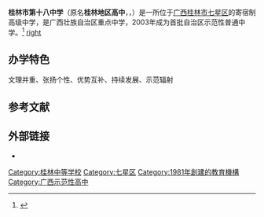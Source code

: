 {{Infobox School
| name =桂林市第十八中学
| other_name =桂林十八中
| logo =Logo_of_No.18_High_School_of_Guilin_(FoP).jpg
| image =file:桂林市第十八中学高中部校门.jpg
| established =1981年
| type= 公立高中
| principal = [[詹毅|詹毅]]
| secretary = [[欧阳群壮|欧阳群壮]]
| faculty =
| students =
| area = 72000 [[平方米|平方米]]
| address ={{CHN}}[[广西|广西]][[桂林市|桂林市]][[七星区|七星区]]横塘路17号
| coordinates = {{coord|type:edu_region:CN-GX_source:GoogleMaps|display=title,inline}}
| website = 
|number={{tel|86|773|5864943}}
|motto=修德 志道 笃行
}}

'''桂林市第十八中学'''（原名'''桂林地区高中'''，{{lang-en|No.18 High School of Guilin}}，{{lang-za|Gveilinz Si Daihcibbet Cunghyoz}}）是一所位于[[广西|广西]][[桂林市|桂林市]][[七星区|七星区]]的寄宿制高级中学，是广西壮族自治区重点中学，2003年成为首批自治区示范性普通中学。<ref>{{cite web|url=http://www.gl18.com/index.php?c=content&a=show&id=2893|title=桂林十八中简介|accessdate=2018-01-03|archive-date=2019-02-19|archive-url=https://web.archive.org/web/20190219184931/http://www.gl18.com/index.php?c=content&a=show&id=2893|dead-url=no}}</ref>
[[file:桂林市第十八中学高中部科技综合楼.jpg|right]]

== 办学特色 ==
文理并重、张扬个性、优势互补、持续发展、示范辐射

== 参考文献 ==
{{reflist}}

== 外部链接 ==
{{commonscat|No.18 High School of Guilin}}
* {{official}}
{{学校小作品}}
[[Category:桂林中等学校|Category:桂林中等学校]]
[[Category:七星区|Category:七星区]]
[[Category:1981年創建的教育機構|Category:1981年創建的教育機構]]
[[Category:广西示范性高中|Category:广西示范性高中]]